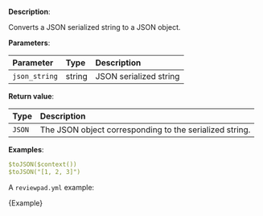 
**Description**:

Converts a JSON serialized string to a JSON object.

**Parameters**:

| Parameter     | Type   | Description            |
| :------------ | :----- | :--------------------- |
| `json_string` | string | JSON serialized string |

**Return value**:

| Type   | Description                                             |
| :----- | :------------------------------------------------------ |
| `JSON` | The JSON object corresponding to the serialized string. |

**Examples**:

```yml
$toJSON($context())
$toJSON("[1, 2, 3]")
```

A `reviewpad.yml` example:

<CodeBlock language="yml" title="reviewpad.yml">{Example}</CodeBlock>
